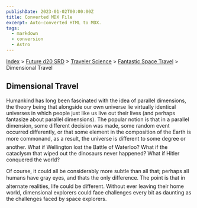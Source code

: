 ```yaml
---
publishDate: 2023-01-02T00:00:00Z
title: Converted MDX File
excerpt: Auto-converted HTML to MDX.
tags:
  - markdown
  - conversion
  - Astro
---
```


[Index](-index) > [Future d20 SRD](future-d20-srd-index) > [Traveler Science](future-d20-srd-traveler-science-index) > [Fantastic Space Travel](future-d20-srd-traveler-science-fantastic-space-travel-index) > Dimensional Travel

## Dimensional Travel

Humankind has long been fascinated with the idea of parallel dimensions, the theory being that alongside our own universe lie virtually identical universes in which people just like us live out their lives (and perhaps fantasize about parallel dimensions). The popular notion is that in a parallel dimension, some different decision was made, some random event occurred differently, or that some element in the composition of the Earth is more commonand, as a result, the universe is different to some degree or another. What if Wellington lost the Battle of Waterloo? What if the cataclysm that wiped out the dinosaurs never happened? What if Hitler conquered the world?

Of course, it could all be considerably more subtle than all that; perhaps all humans have gray eyes, and thats the only difference. The point is that in alternate realities, life could be different. Without ever leaving their home world, dimensional explorers could face challenges every bit as daunting as the challenges faced by space explorers.
